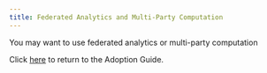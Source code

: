 ```yaml
---
title: Federated Analytics and Multi-Party Computation
---
```



You may want to use federated analytics or multi-party computation

Click [here](/adoption-guide) to return to the Adoption Guide.
